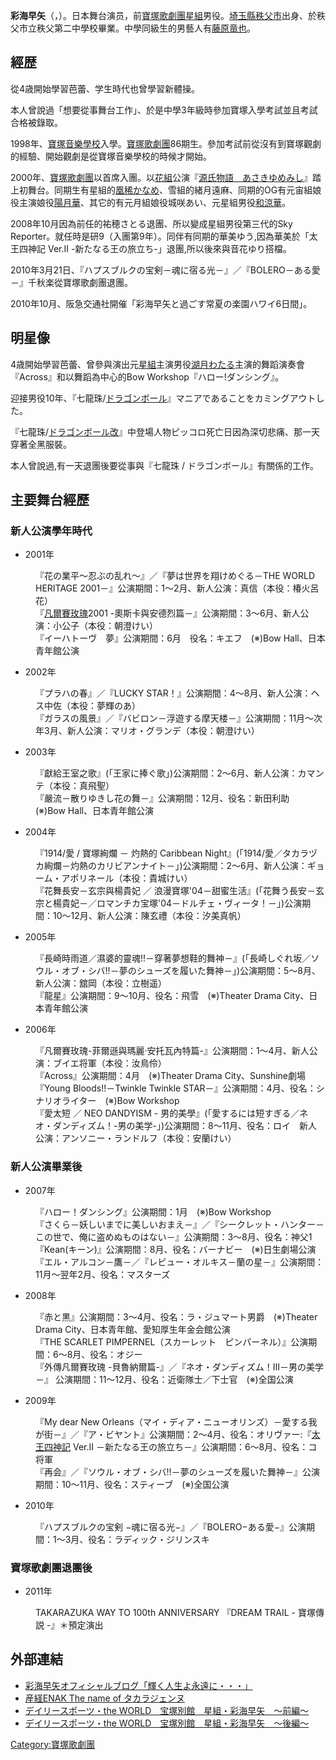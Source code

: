 {{roughtranslation|time=2019-09-22}}
{{blpunsourced|time=2019-09-22}}
{{Infobox entertainer
| type=女演员
| name = 彩海 早矢
| 本名 = 明石 有加
| 別名 = HAYA、はやや、あかし 
| 出生地 = {{JPN}}[[埼玉縣|埼玉縣]][[秩父市|秩父市]]
| 國籍 = {{JPN}}
| birthdate= {{bda|1982|2|10}}
| 職業 = 女藝人
| genre= [[寶塚歌劇|寶塚歌劇]]、[[舞台|舞台]]、[[音乐剧|音乐剧]]
| years_active = 2000年 - 
}}
'''彩海早矢'''（{{jpn|j=彩海 早矢|kn=あやみ はや}}，{{bd|1982年|2月10日||}}）。日本舞台演员，前[[寶塚歌劇團|寶塚歌劇團]][[星組|星組]]男役。[[埼玉縣|埼玉縣]][[秩父市|秩父市]]出身、於秩父市立秩父第二中學校畢業。中學同級生的男藝人有[[藤原竜也|藤原竜也]]。

== 經歴 ==
從4歳開始學習芭蕾、学生時代也曾學習新體操。

本人曾說過「想要從事舞台工作」、於是中學3年級時參加寶塚入學考試並且考試合格被錄取。

1998年、[[寶塚音樂學校|寶塚音樂學校]]入學。[[寶塚歌劇團|寶塚歌劇團]]86期生。參加考試前從沒有到寶塚觀劇的經驗、開始觀劇是從寶塚音樂學校的時候才開始。

2000年、[[寶塚歌劇團|寶塚歌劇團]]以首席入團。以[[花組|花組]]公演『[[あさきゆめみし|源氏物語　あさきゆめみし]]』踏上初舞台。同期生有星組的[[凰稀かなめ|凰稀かなめ]]、雪組的緒月遠麻、同期的OG有元宙組娘役主演娘役[[陽月華|陽月華]]、其它的有元月組娘役城咲あい、元星組男役[[和涼華|和涼華]]。

2008年10月因為前任的祐穂さとる退團、所以變成星組男役第三代的Sky Reporter。就任時是研9（入團第9年）。同伴有同期的華美ゆう,因為華美於「太王四神記 Ver.II -新たなる王の旅立ち-」退團,所以後來與音花ゆり搭檔。

2010年3月21日、『ハプスブルクの宝剣－魂に宿る光－』／『BOLERO－ある愛－』千秋楽從寶塚歌劇團退團。

2010年10月、阪急交通社開催「彩海早矢と過ごす常夏の楽園ハワイ6日間」。

==明星像==
4歳開始學習芭蕾、曾參與演出元[[星組|星組]]主演男役[[湖月わたる|湖月わたる]]主演的舞蹈演奏會『Across』和以舞蹈為中心的Bow Workshop『ハロー!ダンシング』。

迎接男役10年、『七龍珠/[[ドラゴンボール|ドラゴンボール]]』マニアであることをカミングアウトした。

『七龍珠/[[ドラゴンボール改|ドラゴンボール改]]』中登場人物ピッコロ死亡日因為深切悲痛、那一天穿著全黑服裝。

本人曾說過,有一天退團後要從事與『七龍珠 / ドラゴンボール』有關係的工作。

==主要舞台經歷==

===新人公演學年時代===
*2001年
:『花の業平～忍ぶの乱れ～』／『夢は世界を翔けめぐる－THE WORLD HERITAGE 2001－』公演期間：1～2月、新人公演：真信（本役：椿火呂花）
:『[[凡爾賽玫瑰|凡爾賽玫瑰]]2001 -奧斯卡與安德烈篇－』公演期間：3～6月、新人公演：小公子（本役：朝澄けい）
:『イーハトーヴ　夢』公演期間：6月　役名：キエフ　(※)Bow Hall、日本青年館公演

*2002年
:『プラハの春』／『LUCKY STAR！』公演期間：4～8月、新人公演：ヘス中佐（本役：夢輝のあ）
:『ガラスの風景』／『バビロン－浮遊する摩天楼－』公演期間：11月～次年3月、新人公演：マリオ・グランデ（本役：朝澄けい）

*2003年
:『獻給王室之歌』(「王家に捧ぐ歌」)公演期間：2～6月、新人公演：カマンテ（本役：真飛聖）
:『嚴流－散りゆきし花の舞－』公演期間：12月、役名：新田利助　(※)Bow Hall、日本青年館公演

*2004年
:『1914/愛 / 寶塚絢爛 － 灼熱的 Caribbean Night』(「1914/愛／タカラヅカ絢爛－灼熱のカリビアンナイト－」)公演期間：2～6月、新人公演：ギョーム・アポリネール（本役：貴城けい）
:『花舞長安－玄宗與楊貴妃 ／ 浪漫寶塚'04－甜蜜生活』(「花舞う長安－玄宗と楊貴妃－／ロマンチカ宝塚'04－ドルチェ・ヴィータ！－」)公演期間：10～12月、新人公演：陳玄禮（本役：汐美真帆） 

*2005年
:『長崎時雨道／濕婆的靈魂!!－穿著夢想鞋的舞神－』(「長崎しぐれ坂／ソウル・オブ・シバ!!－夢のシューズを履いた舞神－」)公演期間：5～8月、新人公演：舘岡（本役：立樹遥）
:『龍星』公演期間：9～10月、役名：飛雪　(※)Theater Drama City、日本青年館公演

*2006年
:『凡爾賽玫瑰-菲爾遜與瑪麗·安托瓦內特篇-』公演期間：1～4月、新人公演：ブイエ将軍（本役：汝鳥伶）
:『Across』公演期間：4月　(※)Theater Drama City、Sunshine劇場
:『Young Bloods!!－Twinkle Twinkle STAR－』公演期間：4月、役名：シナリオライター　(※)Bow Workshop
:『愛太短 ／ NEO DANDYISM - 男的美學』(「愛するには短すぎる／ネオ・ダンディズム！-男の美学-」)公演期間：8～11月、役名：ロイ　新人公演：アンソニー・ランドルフ（本役：安蘭けい）

===新人公演畢業後===
*2007年
:『ハロー！ダンシング』公演期間：1月　(※)Bow Workshop
:『さくら－妖しいまでに美しいおまえ－』／『シークレット・ハンター－この世で、俺に盗めぬものはない－』公演期間：3～8月、役名：神父1
:『Kean(キーン)』公演期間：8月、役名：バーナビー　(※)日生劇場公演
:『エル・アルコン－鷹－／『レビュー・オルキス－蘭の星－』公演期間：11月～翌年2月、役名：マスターズ

*2008年
:『赤と黒』公演期間：3～4月、役名：ラ・ジュマート男爵　(※)Theater Drama City、日本青年館、愛知厚生年金会館公演
:『THE SCARLET PIMPERNEL（スカーレット　ピンパーネル）』公演期間：6～8月、役名：オジー
:『外傳凡爾賽玫瑰 -貝魯納爾篇-』／『ネオ・ダンディズム！III－男の美学－』 公演期間：11～12月、役名：近衛隊士／下士官　(※)全国公演

*2009年
:『My dear New Orleans（マイ・ディア・ニューオリンズ）－愛する我が街－』／『ア・ビヤント』公演期間：2～4月、役名：オリヴァー:『[[太王四神記|太王四神記]] Ver.II －新たなる王の旅立ち－』公演期間：6～8月、役名：コ将軍
:『再会』／『ソウル・オブ・シバ!!－夢のシューズを履いた舞神－』公演期間：10～11月、役名：スティーブ　(※)全国公演

*2010年
:『ハプスブルクの宝剣 −魂に宿る光−』／『BOLERO−ある愛−』公演期間：1～3月、役名：ラディック・ジリンスキ

===寶塚歌劇團退團後===
*2011年
:TAKARAZUKA WAY TO 100th ANNIVERSARY 『DREAM TRAIL - 寶塚傳説 -』＊預定演出

== 外部連結 ==
* [http://ameblo.jp/ayami-haya/ 彩海早矢オフィシャルブログ「輝く人生よ永遠に・・・」] {{Wayback|url=http://ameblo.jp/ayami-haya/ |date=20220606203611 }}
* [http://www.sankei.co.jp/enak/sumirestylevintage/sumirestyle04/2004/mar/kiji/16haya.html 産経ENAK The name of タカラジェンヌ] {{Wayback|url=http://www.sankei.co.jp/enak/sumirestylevintage/sumirestyle04/2004/mar/kiji/16haya.html |date=20160305102318 }}
* [https://web.archive.org/web/20101007174007/http://daily.co.jp/gossip/takara_interview/2008/07/08/0001211102.shtml デイリースポーツ・the WORLD　宝塚別館　星組・彩海早矢　～前編～]
* [https://web.archive.org/web/20101007174817/http://daily.co.jp/gossip/takara_interview/2008/07/15/0001211127.shtml デイリースポーツ・the WORLD　宝塚別館　星組・彩海早矢　～後編～]

{{寶塚歌劇團}}
{{DEFAULTSORT:Ayami Haya}}
[[Category:寶塚歌劇團|Category:寶塚歌劇團]]